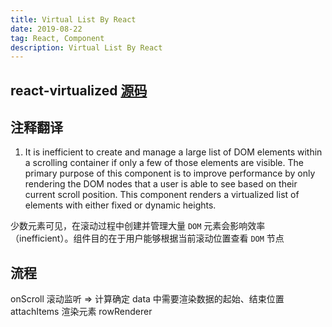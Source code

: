 ```yaml
---
title: Virtual List By React
date: 2019-08-22
tag: React, Component
description: Virtual List By React
---
```


## react-virtualized [源码](https://github.com/bvaughn/react-virtualized/blob/master/source/List/List.js)

## 注释翻译
1. It is inefficient to create and manage a large list of DOM elements within a scrolling container if only a few of those elements are visible. 
The primary purpose of this component is to improve performance by only rendering the DOM nodes that a user is able to see based on their current scroll position. 
This component renders a virtualized list of elements with either fixed or dynamic heights.

少数元素可见，在滚动过程中创建并管理大量 `DOM` 元素会影响效率（inefficient）。组件目的在于用户能够根据当前滚动位置查看 `DOM` 节点

## 流程
onScroll 滚动监听
=>
计算确定 data 中需要渲染数据的起始、结束位置
attachItems 渲染元素
rowRenderer 